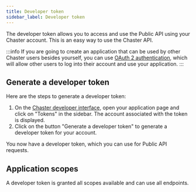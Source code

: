 ```yaml
---
title: Developer token
sidebar_label: Developer token
---
```


The developer token allows you to access and use the Public API using your Chaster account. This is an easy way to use the Chaster API.

:::info
If you are going to create an application that can be used by other Chaster users besides yourself, you can use [OAuth 2 authentication](/api/public-api/oauth-2), which will allow other users to log into their account and use your application.
:::

## Generate a developer token

Here are the steps to generate a developer token:

1. On the [Chaster developer interface](https://chaster.app/developers/applications), open your application page and click on "Tokens" in the sidebar. The account associated with the token is displayed.
2. Click on the button "Generate a developer token" to generate a developer token for your account.

You now have a developer token, which you can use for Public API requests.

## Application scopes

A developer token is granted all scopes available and can use all endpoints.